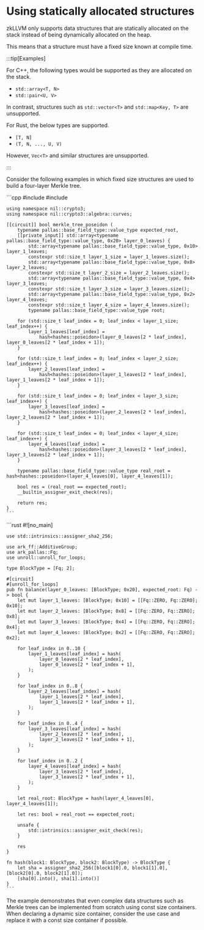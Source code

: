 
# Using statically allocated structures

zkLLVM only supports data structures that are statically allocated on the stack instead of being dynamically allocated on the heap.

This means that a structure must have a fixed size known at compile time.

:::tip[Examples]

For C++, the following types would be supported as they are allocated on the stack. 

* `std::array<T, N>`
* `std::pair<U, V>`

In contrast, structures such as `std::vector<T>` and `std::map<Key, T>` are unsupported.

For Rust, the below types are supported.

* `[T, N]`
* `(T, N, ..., U, V)`

However, `Vec<T>` and similar structures are unsupported.

:::

Consider the following examples in which fixed size structures are used to build a four-layer Merkle tree.

<Tabs groupId='language'>
  <TabItem value='cpp' label='C++'>
    ```cpp
    #include <nil/crypto3/hash/algorithm/hash.hpp>
    #include <nil/crypto3/hash/poseidon.hpp>

    using namespace nil::crypto3;
    using namespace nil::crypto3::algebra::curves;

    [[circuit]] bool merkle_tree_poseidon (
        typename pallas::base_field_type::value_type expected_root,
        [[private_input]] std::array<typename pallas::base_field_type::value_type, 0x20> layer_0_leaves) {
            std::array<typename pallas::base_field_type::value_type, 0x10> layer_1_leaves;
            constexpr std::size_t layer_1_size = layer_1_leaves.size();
            std::array<typename pallas::base_field_type::value_type, 0x8> layer_2_leaves;
            constexpr std::size_t layer_2_size = layer_2_leaves.size();
            std::array<typename pallas::base_field_type::value_type, 0x4> layer_3_leaves;
            constexpr std::size_t layer_3_size = layer_3_leaves.size();
            std::array<typename pallas::base_field_type::value_type, 0x2> layer_4_leaves;
            constexpr std::size_t layer_4_size = layer_4_leaves.size();
            typename pallas::base_field_type::value_type root;

        for (std::size_t leaf_index = 0; leaf_index < layer_1_size; leaf_index++) {
            layer_1_leaves[leaf_index] =
                hash<hashes::poseidon>(layer_0_leaves[2 * leaf_index], layer_0_leaves[2 * leaf_index + 1]);
        }

        for (std::size_t leaf_index = 0; leaf_index < layer_2_size; leaf_index++) {
            layer_2_leaves[leaf_index] =
                hash<hashes::poseidon>(layer_1_leaves[2 * leaf_index], layer_1_leaves[2 * leaf_index + 1]);
        }

        for (std::size_t leaf_index = 0; leaf_index < layer_3_size; leaf_index++) {
            layer_3_leaves[leaf_index] =
                hash<hashes::poseidon>(layer_2_leaves[2 * leaf_index], layer_2_leaves[2 * leaf_index + 1]);
        }

        for (std::size_t leaf_index = 0; leaf_index < layer_4_size; leaf_index++) {
            layer_4_leaves[leaf_index] =
                hash<hashes::poseidon>(layer_3_leaves[2 * leaf_index], layer_3_leaves[2 * leaf_index + 1]);
        }

        typename pallas::base_field_type::value_type real_root = hash<hashes::poseidon>(layer_4_leaves[0], layer_4_leaves[1]);

        bool res = (real_root == expected_root);
        __builtin_assigner_exit_check(res);

        return res;
    }
    ```
  </TabItem>
  <TabItem value='rust' label='Rust'>
    ```rust
    #![no_main]

    use std::intrinsics::assigner_sha2_256;

    use ark_ff::AdditiveGroup;
    use ark_pallas::Fq;
    use unroll::unroll_for_loops;

    type BlockType = [Fq; 2];

    #[circuit]
    #[unroll_for_loops]
    pub fn balance(layer_0_leaves: [BlockType; 0x20], expected_root: Fq) -> bool {
        let mut layer_1_leaves: [BlockType; 0x10] = [[Fq::ZERO, Fq::ZERO]; 0x10];
        let mut layer_2_leaves: [BlockType; 0x8] = [[Fq::ZERO, Fq::ZERO]; 0x8];
        let mut layer_3_leaves: [BlockType; 0x4] = [[Fq::ZERO, Fq::ZERO]; 0x4];
        let mut layer_4_leaves: [BlockType; 0x2] = [[Fq::ZERO, Fq::ZERO]; 0x2];

        for leaf_index in 0..10 {
            layer_1_leaves[leaf_index] = hash(
                layer_0_leaves[2 * leaf_index],
                layer_0_leaves[2 * leaf_index + 1],
            );
        }

        for leaf_index in 0..8 {
            layer_2_leaves[leaf_index] = hash(
                layer_1_leaves[2 * leaf_index],
                layer_1_leaves[2 * leaf_index + 1],
            );
        }

        for leaf_index in 0..4 {
            layer_3_leaves[leaf_index] = hash(
                layer_2_leaves[2 * leaf_index],
                layer_2_leaves[2 * leaf_index + 1],
            );
        }

        for leaf_index in 0..2 {
            layer_4_leaves[leaf_index] = hash(
                layer_3_leaves[2 * leaf_index],
                layer_3_leaves[2 * leaf_index + 1],
            );
        }

        let real_root: BlockType = hash(layer_4_leaves[0], layer_4_leaves[1]);

        let res: bool = real_root == expected_root;

        unsafe {
            std::intrinsics::assigner_exit_check(res);
        }

        res
    }

    fn hash(block1: BlockType, block2: BlockType) -> BlockType {
        let sha = assigner_sha2_256([block1[0].0, block1[1].0], [block2[0].0, block2[1].0]);
        [sha[0].into(), sha[1].into()]
    }
    ```
  </TabItem>
</Tabs>

The example demonstrates that even complex data structures such as Merkle trees can be implemented from scratch using const size containers. When declaring a dynamic size container, consider the use case and replace it with a const size container if possible.

